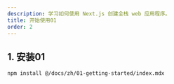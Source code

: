 ---
description: 学习如何使用 Next.js 创建全栈 web 应用程序。
title: 开始使用01
order: 2
---

## 1. 安装01

```bash
npm install @/docs/zh/01-getting-started/index.mdx
```


